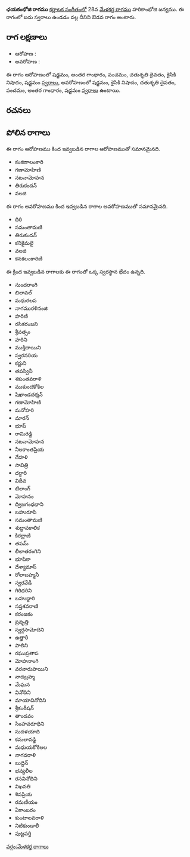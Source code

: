 {{Infobox ragam
	| name          	= ఛయకంభోజి
	| synonym	    	= 
	| mela          	= 
	| chakra        	= 
	| janaka        	= 
	| type          	= ఔడవ
	| arohanam      	= {{svaraC|S|G3|P|D2|N2|S'}} 
	| avarohanam    	= {{svaraC|S'|N2|D2|P|G3|S}}
	| jeeva         	=
	| chhaya        	=
	| nyasa         	=
	| vishesha      	= 
	| equivalent  		= 
}}
{{కర్ణాటక సంగీత రాగాలు}}
'''ఛయకంభోజి రాగము''' [[కర్ణాటక సంగీతం]]లో 28వ [[మేళకర్త రాగము]] హరికాంభోజి జన్యము.  ఈ రాగంలో ఐదు స్వరాలు ఉండడం వల్ల దీనిని ఔడవ రాగం అంటారు.


==రాగ లక్షణాలు==


* ఆరోహణ : {{svaraC|S|G3|P|D2|N2|S'}} 
* అవరోహణ : {{svaraC|S'|N2|D2|P|G3|S}}

ఈ రాగం ఆరోహణంలో షడ్జమం, అంతర గాంధారం, పంచమం, చతుశృతి దైవతం, కైసికి నిషాదం, షడ్జమం [[స్వరాలు]], అవరోహణంలో షడ్జమం, కైసికి నిషాదం, చతుశృతి దైవతం, పంచమం, అంతర గాంధారం, షడ్జమం [[స్వరాలు]] ఉంటాయి.

==రచనలు==



==పోలిన రాగాలు==
ఈ రాగం ఆరోహణము కింద ఇవ్వబడిన రాగాల ఆరోహణముతో సమానమైనది.
* కంకణాలంకారి
* గణామోహిణి
* నటనామోహన
* తిరుకందన్
* వలజి

ఈ రాగం అవరోహణము కింద ఇవ్వబడిన రాగాల అవరోహణముతో సమానమైనది.
* దిరి
* సమంతామణి
* తిరుకందన్
* కనికైమలై
* వలజి
* కనకలంకారిణి

ఈ క్రింద ఇవ్వబడిన రాగాలకు ఈ రాగంతో ఒక్క స్వరస్థాన భేదం ఉన్నది.
* సుందరాంగి
* బిలావల్
* మధురలప
* నాగమురళినంజి
* హరిణి
* రసికరంజని
* శ్రీవత్సం
* హరిని
* ముక్తిదాయిని
* స్వరనరియ
* కర్ణుని
* తపస్వినీ
* శకుంతవరాళి
* ముకుందకోకిల
* షిఖాండదర్శన్
* గణామోహిణి
* మనోహరి
* మారన్
* భూప్
* రామిరెడ్డి
* నటనామోహన
* నీలకాంతప్రియ
* దేహళి
* సావిత్రి
* దర్ధారి
* విదీవ
* టిలాంగ్
* మోహనం
* ద్విజగంధభాని
* బహురూపి
* సమంతామణి
* శుధ్ధాపకాలిక
* కిరధ్రాణి
* తపమ్
* లీలాతరంగిని
* భూపికా
* దేశ్యామాస్
* రోలాబహ్మనీ
* స్వరవేడీ
* గిరిధరిని
* బహుద్దారి
* సప్తశవరాణి
* కరంజకం
* ప్రవృత్తి
* స్వర్గసామోదిని
* ఉత్తారీ
* పాలిని
* రఘుప్రతాప
* మోహనాంగి
* వరనారుపాయిని
* నాదబ్రహ్మ
* మేఘన
* వినోదిని
* మాయావినోదిని
* శ్రీకంఠీషన్
* తాండవం
* సింహవరూధిని
* సుదళయాది
* కమలావడ్డి
* మధుయకోకిలల
* నాగవరాళి
* బుద్దిన్
* భవ్యలీల
* రసవినోదిని
* విఖవతి
* శివప్రియ
* రమణీయం
* ఏకాంబరం
* కుంటాలవరాళి
* నిటికుండాలీ
* పుట్టపర్తి



[[వర్గం:మేళకర్త రాగాలు]]